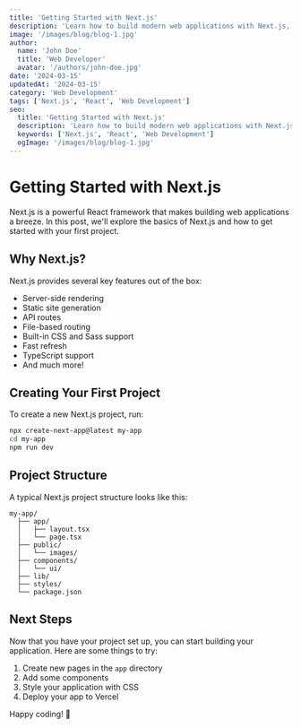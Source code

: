 ```yaml
---
title: 'Getting Started with Next.js'
description: 'Learn how to build modern web applications with Next.js, React, and TypeScript.'
image: '/images/blog/blog-1.jpg'
author:
  name: 'John Doe'
  title: 'Web Developer'
  avatar: '/authors/john-doe.jpg'
date: '2024-03-15'
updatedAt: '2024-03-15'
category: 'Web Development'
tags: ['Next.js', 'React', 'Web Development']
seo:
  title: 'Getting Started with Next.js'
  description: 'Learn how to build modern web applications with Next.js, React, and TypeScript.'
  keywords: ['Next.js', 'React', 'Web Development']
  ogImage: '/images/blog/blog-1.jpg'
---
```


# Getting Started with Next.js

Next.js is a powerful React framework that makes building web applications a breeze. In this post, we'll explore the basics of Next.js and how to get started with your first project.

## Why Next.js?

Next.js provides several key features out of the box:

- Server-side rendering
- Static site generation
- API routes
- File-based routing
- Built-in CSS and Sass support
- Fast refresh
- TypeScript support
- And much more!

## Creating Your First Project

To create a new Next.js project, run:

```bash
npx create-next-app@latest my-app
cd my-app
npm run dev
```

## Project Structure

A typical Next.js project structure looks like this:

```
my-app/
  ├── app/
  │   ├── layout.tsx
  │   └── page.tsx
  ├── public/
  │   └── images/
  ├── components/
  │   └── ui/
  ├── lib/
  ├── styles/
  └── package.json
```

## Next Steps

Now that you have your project set up, you can start building your application. Here are some things to try:

1. Create new pages in the `app` directory
2. Add some components
3. Style your application with CSS
4. Deploy your app to Vercel

Happy coding! 🚀 